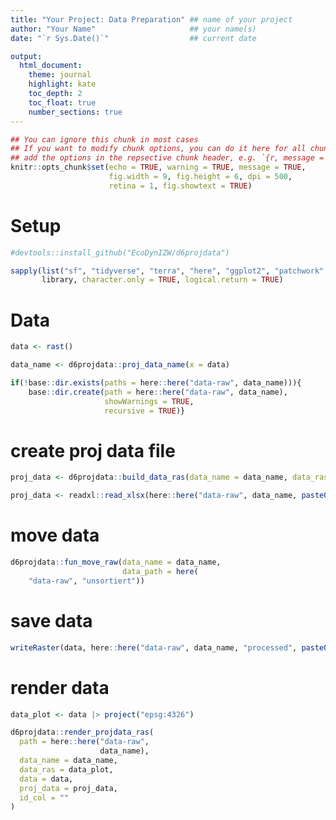 ```yaml
---
title: "Your Project: Data Preparation" ## name of your project
author: "Your Name"                     ## your name(s)
date: "`r Sys.Date()`"                  ## current date

output:
  html_document:
    theme: journal
    highlight: kate
    toc_depth: 2
    toc_float: true
    number_sections: true
---
```


```r
## You can ignore this chunk in most cases
## If you want to modify chunk options, you can do it here for all chunks or
## add the options in the repsective chunk header, e.g. `{r, message = FALSE}`
knitr::opts_chunk$set(echo = TRUE, warning = TRUE, message = TRUE,
                      fig.width = 9, fig.height = 6, dpi = 500, 
                      retina = 1, fig.showtext = TRUE)
```

# Setup

```r
#devtools::install_github("EcoDynIZW/d6projdata")

sapply(list("sf", "tidyverse", "terra", "here", "ggplot2", "patchwork", "d6projdata", "mapview", "cowplot"), 
       library, character.only = TRUE, logical.return = TRUE)
```

# Data

```r
data <- rast()

data_name <- d6projdata::proj_data_name(x = data)

if(!base::dir.exists(paths = here::here("data-raw", data_name))){
    base::dir.create(path = here::here("data-raw", data_name),
                     showWarnings = TRUE,
                     recursive = TRUE)}

```

# create proj data file

```r
proj_data <- d6projdata::build_data_ras(data_name = data_name, data_ras = data)

proj_data <- readxl::read_xlsx(here::here("data-raw", data_name, paste0("meta_data_", data_name, ".xlsx")))
```

# move data

```r
d6projdata::fun_move_raw(data_name = data_name,
                         data_path = here(
    "data-raw", "unsortiert"))
```

# save data

```r
writeRaster(data, here::here("data-raw", data_name, "processed", paste0(data_name, ".tif")))
```

# render data

```r
data_plot <- data |> project("epsg:4326")

d6projdata::render_projdata_ras(
  path = here::here("data-raw",
                    data_name),
  data_name = data_name,
  data_ras = data_plot,
  data = data, 
  proj_data = proj_data,
  id_col = ""
)
```
